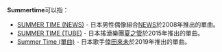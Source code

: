 '''Summertime'''可以指：
*[[SUMMER_TIME_(NEWS)|SUMMER TIME (NEWS)]] - 日本男性偶像組合[[NEWS|NEWS]]於2008年推出的單曲。
*[[SUMMER_TIME_(TUBE)|SUMMER TIME (TUBE)]] - 日本搖滾樂團[[夏之管|夏之管]]於2015年推出的單曲。
*[[Summer_Time_(單曲)|Summer Time (單曲)]] - 日本歌手[[倖田來未|倖田來未]]於2019年推出的單曲。
{{disambig|I|Cat=非中文名稱消歧義}}